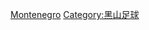 {{noteTA
|1=zh-hans:黑山;zh-hk:黑山;zh-tw:蒙特內哥羅;
}}
[[Category:各國球會的足球運動員|Montenegro]]
[[Category:黑山足球|Category:黑山足球]]